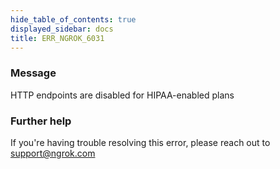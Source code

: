 ```yaml
---
hide_table_of_contents: true
displayed_sidebar: docs
title: ERR_NGROK_6031
---
```


### Message

HTTP endpoints are disabled for HIPAA-enabled plans

### Further help

If you're having trouble resolving this error, please reach out to [support@ngrok.com](mailto:support@ngrok.com?subject=Help%20with%20ERR_NGROK_6031)
